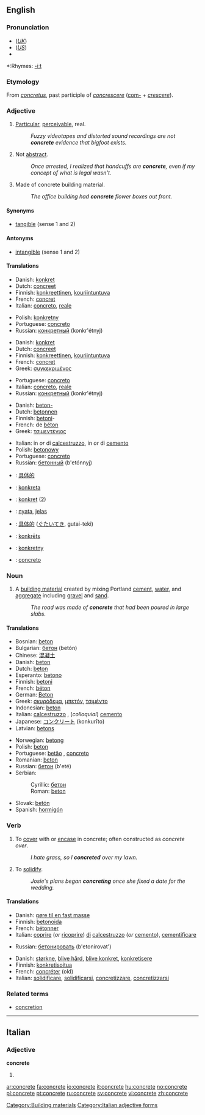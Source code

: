 {{wikipedia|dab=concrete (disambiguation)|concrete}}
==English==

===Pronunciation===
*(''[[Received Pronunciation|UK]]'') {{IPA|/ˈkɒŋkriːt/}}
*(''[[General American|US]]'') {{IPA|/ˈkɑːnkriːt/}}
*{{audio|en-us-concrete.ogg|Audio (US)}}

*:Rhymes: [[Rhymes:English:-iːt|-iːt]]

===Etymology===
From {{L.}} ''[[concretus]]'', past participle of ''[[concrescere]]'' ([[com-]] + ''[[crescere]]'').

===Adjective===
{{en-adj}}

# [[particular|Particular]], [[perceivable]], real.
#:''Fuzzy videotapes and distorted sound recordings are not '''concrete''' evidence that bigfoot exists.''
# Not [[abstract]].
#:''Once arrested, I realized that handcuffs are '''concrete''', even if my concept of what is legal wasn't.''
# Made of concrete building material.
#:''The office building had '''concrete''' flower boxes out front.''

====Synonyms====
*[[tangible]] (sense 1 and 2)

====Antonyms====
*[[intangible]] (sense 1 and 2)

====Translations====
{{trans-top|particular, perceivable, real}}
*Danish: [[konkret]]
*Dutch: [[concreet]]
*Finnish: [[konkreettinen]], [[kouriintuntuva]]
*French: [[concret]]
*Italian: [[concreto]], [[reale]]
{{trans-mid}}
*Polish: [[konkretny]]
*Portuguese: [[concreto]]
*Russian: [[конкретный]] (konkr'étnyj)
{{trans-bottom}}

{{trans-top|not abstract}}
*Danish: [[konkret]]
*Dutch: [[concreet]]
*Finnish: [[konkreettinen]], [[kouriintuntuva]]
*French: [[concret]]
*Greek: [[συγκεκριμένος]]
{{trans-mid}}
*Portuguese: [[concreto]]
*Italian: [[concreto]], [[reale]]
*Russian: [[конкретный]] (konkr'étnyj)
{{trans-bottom}}

{{trans-top|made of concrete}}
*Danish: [[beton-]]
*Dutch: [[betonnen]]
*Finnish: [[betoni]]-
*French: de [[béton]]
*Greek: [[τσιμεντένιος]]
{{trans-mid}}
*Italian: in ''or'' di [[calcestruzzo]], in ''or'' di [[cemento]]
*Polish: [[betonowy]]
*Portuguese: [[concreto]]
*Russian: [[бетонный]] (b'etónnyj)
{{trans-bottom}}

{{checktrans}}
{{top|translations to be checked}}
*{{ttbc|Chinese}}: [[具体的]]
*{{ttbc|Esperanto}}: [[konkreta]]
*{{ttbc|German}}: [[konkret]] (2)
{{mid}}
*{{ttbc|Indonesian}}: [[nyata]], [[jelas]]
*{{ttbc|Japanese}}: [[具体的]] ([[ぐたいてき]], gutai-teki)
*{{ttbc|Latvian}}: [[konkrēts]]
*{{ttbc|Polish}}: [[konkretny]]
*{{ttbc|Spanish}}: [[concreto]]
{{bottom}}

===Noun===
{{wikipedia}}
{{en-noun|-}}

# A [[building material]] created by mixing Portland [[cement]], [[water]], and [[aggregate]] including [[gravel]] and [[sand]].
#:''The road was made of '''concrete''' that had been poured in large slabs.''

====Translations====
{{trans-top|building material}}
*Bosnian: [[beton#Bosnian|beton]] {{m}}
*Bulgarian: [[бетон]] (betón) {{m}}
*Chinese: [[混凝土]]
*Danish: [[beton#Danish|beton]]
*Dutch: [[beton]] {{n}}
*Esperanto: [[betono]]
*Finnish: [[betoni]]
*French: [[béton]] {{m}}
*German: [[Beton]] {{m}}
*Greek: [[σκυρόδεμα]], [[μπετόν]], [[τσιμέντο]]
*Indonesian: [[beton]]
*Italian: [[calcestruzzo]] {{m}}, (''colloquial'') [[cemento]] {{m}}
*Japanese: [[コンクリート]] (konkurīto)
*Latvian: [[betons]] {{m}}
{{trans-mid}}
*Norwegian: [[betong]] {{m}}
*Polish: [[beton]] {{m}}
*Portuguese: [[betão]] {{m}}, [[concreto]] {{m}}
*Romanian: [[beton]] {{n}}
*Russian: [[бетон]] (b'eté) {{m}}
*Serbian:
*:Cyrillic: [[бетон#Serbian|бетон]] {{m}}
*:Roman: [[beton#Serbian|beton]] {{m}}
*Slovak: [[betón]]
*Spanish: [[hormigón]] {{m}}
{{trans-bottom}}

===Verb===
{{en-verb|concret|ing}}

# To [[cover]] with or [[encase]] in concrete; often constructed as ''concrete over''.
#:''I hate grass, so I '''concreted''' over my lawn.''
# To [[solidify]].
#:''Josie's plans began '''concreting''' once she fixed a date for the wedding.''

====Translations====
{{trans-top|cover with concrete}}
*Danish: [[gøre til en fast masse]]
*Finnish: [[betonoida]]
*French: [[bétonner]]
*Italian: [[coprire]] (''or'' [[ricoprire]]) [[di]] [[calcestruzzo]] (''or'' [[cemento]]), [[cementificare]]
{{trans-mid}}
*Russian: [[бетонировать]] (b'etonírovat')
{{trans-bottom}}

{{trans-top|to solidify}}
*Danish: [[størkne]], [[blive hård]], [[blive konkret]], [[konkretisere]]
*Finnish: [[konkretisoitua]]
*French: [[concréter]] (old)
*Italian: [[solidificare]], [[solidificarsi]], [[concretizzare]], [[concretizzarsi]]
{{trans-mid}}
{{trans-bottom}}

===Related terms===
*[[concretion]]

[[Category:Building materials]]

----

==Italian==

===Adjective===
'''concrete''' {{p}}

# {{feminine of|concreto}}

[[Category:Italian adjective forms]]

[[ar:concrete]]
[[fa:concrete]]
[[io:concrete]]
[[it:concrete]]
[[hu:concrete]]
[[no:concrete]]
[[pl:concrete]]
[[pt:concrete]]
[[ru:concrete]]
[[sv:concrete]]
[[vi:concrete]]
[[zh:concrete]]